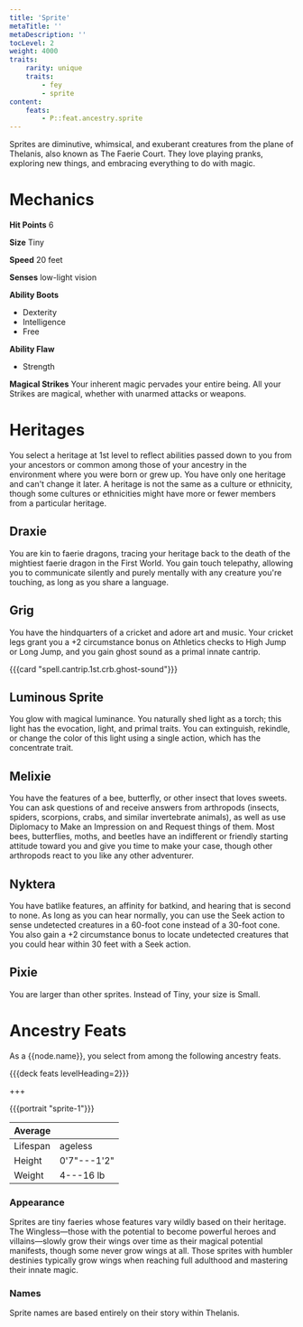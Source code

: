 ```yaml
---
title: 'Sprite'
metaTitle: ''
metaDescription: ''
tocLevel: 2
weight: 4000
traits:
    rarity: unique
    traits:
        - fey
        - sprite
content:
    feats:
        - P::feat.ancestry.sprite
---
```


Sprites are diminutive, whimsical, and exuberant creatures from the plane of Thelanis, also known as The Faerie Court. They love playing pranks, exploring new things, and embracing everything to do with magic.

# Mechanics

**Hit Points** 6

**Size** Tiny

**Speed** 20 feet

**Senses** low-light vision

**Ability Boots**

-   Dexterity
-   Intelligence
-   Free

**Ability Flaw**

-   Strength

**Magical Strikes** Your inherent magic pervades your entire being. All your Strikes are magical, whether with unarmed attacks or weapons.

# Heritages

You select a heritage at 1st level to reflect abilities passed down to you from your ancestors or common among those of your ancestry in the environment where you were born or grew up. You have only one heritage and can't change it later. A heritage is not the same as a culture or ethnicity, though some cultures or ethnicities might have more or fewer members from a particular heritage.

## Draxie

You are kin to faerie dragons, tracing your heritage back to the death of the mightiest faerie dragon in the First World. You gain touch telepathy, allowing you to communicate silently and purely mentally with any creature you're touching, as long as you share a language.

## Grig

You have the hindquarters of a cricket and adore art and music. Your cricket legs grant you a +2 circumstance bonus on Athletics checks to High Jump or Long Jump, and you gain ghost sound as a primal innate cantrip.

{{{card "spell.cantrip.1st.crb.ghost-sound"}}}

## Luminous Sprite

You glow with magical luminance. You naturally shed light as a torch; this light has the evocation, light, and primal traits. You can extinguish, rekindle, or change the color of this light using a single action, which has the concentrate trait.

## Melixie

You have the features of a bee, butterfly, or other insect that loves sweets. You can ask questions of and receive answers from arthropods (insects, spiders, scorpions, crabs, and similar invertebrate animals), as well as use Diplomacy to Make an Impression on and Request things of them. Most bees, butterflies, moths, and beetles have an indifferent or friendly starting attitude toward you and give you time to make your case, though other arthropods react to you like any other adventurer.

## Nyktera

You have batlike features, an affinity for batkind, and hearing that is second to none. As long as you can hear normally, you can use the Seek action to sense undetected creatures in a 60-foot cone instead of a 30-foot cone. You also gain a +2 circumstance bonus to locate undetected creatures that you could hear within 30 feet with a Seek action.

## Pixie

You are larger than other sprites. Instead of Tiny, your size is Small.

# Ancestry Feats

As a {{node.name}}, you select from among the following ancestry feats.

{{{deck feats levelHeading=2}}}

+++

{{{portrait "sprite-1"}}}

| Average  |             |
| -------- | ----------- |
| Lifespan | ageless     |
| Height   | 0'7"---1'2" |
| Weight   | 4---16 lb   |

### Appearance

Sprites are tiny faeries whose features vary wildly based on their heritage. The Wingless—those with the potential to become powerful heroes and villains—slowly grow their wings over time as their magical potential manifests, though some never grow wings at all. Those sprites with humbler destinies typically grow wings when reaching full adulthood and mastering their innate magic.

### Names

Sprite names are based entirely on their story within Thelanis.
